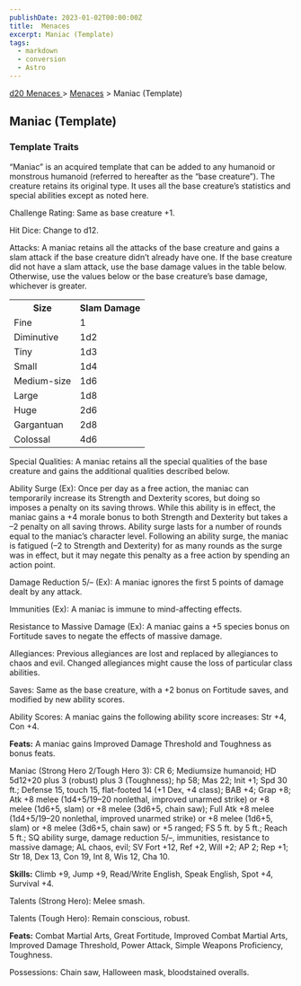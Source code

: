 ```yaml
---
publishDate: 2023-01-02T00:00:00Z
title:  Menaces
excerpt: Maniac (Template)
tags:
  - markdown
  - conversion
  - Astro
---
```


[ d20 Menaces ](/#menacesD20) > [ Menaces](menaces-d20-menaces-index) > Maniac (Template)

##  Maniac (Template)

###  Template Traits

“Maniac” is an acquired template that can be added to any humanoid or
monstrous humanoid (referred to hereafter as the “base creature”). The
creature retains its original type. It uses all the base creature’s statistics
and special abilities except as noted here.

Challenge Rating: Same as base creature +1.

Hit Dice: Change to d12.

Attacks: A maniac retains all the attacks of the base creature and gains a
slam attack if the base creature didn’t already have one. If the base creature
did not have a slam attack, use the base damage values in the table below.
Otherwise, use the values below or the base creature’s base damage, whichever
is greater.


<table> <tr> <th> Size </th> <th> Slam Damage </th> </tr> <tr> <td> Fine </td> <td> 1 </td> </tr> <tr class="shaded"> <td> Diminutive </td> <td> 1d2 </td> </tr> <tr> <td> Tiny </td> <td> 1d3 </td> </tr> <tr class="shaded"> <td> Small </td> <td> 1d4 </td> </tr> <tr> <td> Medium-size </td> <td> 1d6 </td> </tr> <tr class="shaded"> <td> Large </td> <td> 1d8 </td> </tr> <tr> <td> Huge </td> <td> 2d6 </td> </tr> <tr class="shaded"> <td> Gargantuan </td> <td> 2d8 </td> </tr> <tr> <td> Colossal </td> <td> 4d6 </td> </tr> </table>


Special Qualities: A maniac retains all the special qualities of the base
creature and gains the additional qualities described below.

Ability Surge (Ex): Once per day as a free action, the maniac can temporarily
increase its Strength and Dexterity scores, but doing so imposes a penalty on
its saving throws. While this ability is in effect, the maniac gains a +4
morale bonus to both Strength and Dexterity but takes a –2 penalty on all
saving throws. Ability surge lasts for a number of rounds equal to the
maniac’s character level. Following an ability surge, the maniac is fatigued
(–2 to Strength and Dexterity) for as many rounds as the surge was in effect,
but it may negate this penalty as a free action by spending an action point.

Damage Reduction 5/– (Ex): A maniac ignores the first 5 points of damage dealt
by any attack.

Immunities (Ex): A maniac is immune to mind-affecting effects.

Resistance to Massive Damage (Ex): A maniac gains a +5 species bonus on
Fortitude saves to negate the effects of massive damage.

Allegiances: Previous allegiances are lost and replaced by allegiances to
chaos and evil. Changed allegiances might cause the loss of particular class
abilities.

Saves: Same as the base creature, with a +2 bonus on Fortitude saves, and
modified by new ability scores.

Ability Scores: A maniac gains the following ability score increases: Str +4,
Con +4.

**Feats:** A maniac gains Improved Damage Threshold and Toughness as bonus
feats.

Maniac (Strong Hero 2/Tough Hero 3): CR 6; Mediumsize humanoid; HD 5d12+20
plus 3 (robust) plus 3 (Toughness); hp 58; Mas 22; Init +1; Spd 30 ft.;
Defense 15, touch 15, flat-footed 14 (+1 Dex, +4 class); BAB +4; Grap +8; Atk
+8 melee (1d4+5/19–20 nonlethal, improved unarmed strike) or +8 melee (1d6+5,
slam) or +8 melee (3d6+5, chain saw); Full Atk +8 melee (1d4+5/19–20
nonlethal, improved unarmed strike) or +8 melee (1d6+5, slam) or +8 melee
(3d6+5, chain saw) or +5 ranged; FS 5 ft. by 5 ft.; Reach 5 ft.; SQ ability
surge, damage reduction 5/–, immunities, resistance to massive damage; AL
chaos, evil; SV Fort +12, Ref +2, Will +2; AP 2; Rep +1; Str 18, Dex 13, Con
19, Int 8, Wis 12, Cha 10.

**Skills:** Climb +9, Jump +9, Read/Write English, Speak English, Spot +4,
Survival +4.

Talents (Strong Hero): Melee smash.

Talents (Tough Hero): Remain conscious, robust.

**Feats:** Combat Martial Arts, Great Fortitude, Improved Combat Martial Arts,
Improved Damage Threshold, Power Attack, Simple Weapons Proficiency,
Toughness.

Possessions: Chain saw, Halloween mask, bloodstained overalls.

